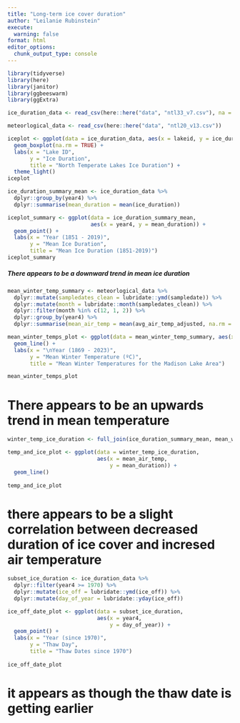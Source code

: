 ```yaml
---
title: "Long-term ice cover duration"
author: "Leilanie Rubinstein"
execute:
  warning: false
format: html
editor_options: 
  chunk_output_type: console
---
```


```r
library(tidyverse)
library(here)
library(janitor)
library(ggbeeswarm)
library(ggExtra)
```

```r
ice_duration_data <- read_csv(here::here("data", "ntl33_v7.csv"), na = c("-999", ""))

meteorlogical_data <- read_csv(here::here("data", "ntl20_v13.csv"))
```

```r
iceplot <- ggplot(data = ice_duration_data, aes(x = lakeid, y = ice_duration)) +
  geom_boxplot(na.rm = TRUE) +
  labs(x = "Lake ID",
       y = "Ice Duration",
       title = "North Temperate Lakes Ice Duration") +
  theme_light()
iceplot
```

```r
ice_duration_summary_mean <- ice_duration_data %>%
  dplyr::group_by(year4) %>%
  dplyr::summarise(mean_duration = mean(ice_duration))
```

```r
iceplot_summary <- ggplot(data = ice_duration_summary_mean, 
                          aes(x = year4, y = mean_duration)) +
  geom_point() +
  labs(x = "Year (1851 - 2019)",
       y = "Mean Ice Duration",
       title = "Mean Ice Duration (1851-2019)")
iceplot_summary

```

##### There appears to be a downward trend in mean ice duration

```r
mean_winter_temp_summary <- meteorlogical_data %>%
  dplyr::mutate(sampledates_clean = lubridate::ymd(sampledate)) %>%
  dplyr::mutate(month = lubridate::month(sampledates_clean)) %>%
  dplyr::filter(month %in% c(12, 1, 2)) %>%
  dplyr::group_by(year4) %>%
  dplyr::summarise(mean_air_temp = mean(avg_air_temp_adjusted, na.rm = TRUE))
```

```r
mean_winter_temps_plot <- ggplot(data = mean_winter_temp_summary, aes(x = year4, y = mean_air_temp)) + 
  geom_line() + 
  labs(x = "\nYear (1869 - 2023)",
       y = "Mean Winter Temperature (ºC)",
       title = "Mean Winter Temperatures for the Madison Lake Area")

mean_winter_temps_plot
```

# There appears to be an upwards trend in mean temperature

```r
winter_temp_ice_duration <- full_join(ice_duration_summary_mean, mean_winter_temp_summary, by = "year4")

temp_and_ice_plot <- ggplot(data = winter_temp_ice_duration, 
                            aes(x = mean_air_temp,
                                y = mean_duration)) + 
  geom_line()
  
temp_and_ice_plot
```

# there appears to be a slight correlation between decreased duration of ice cover and incresed air temperature

```r
subset_ice_duration <- ice_duration_data %>%
  dplyr::filter(year4 >= 1970) %>%
  dplyr::mutate(ice_off = lubridate::ymd(ice_off)) %>%
  dplyr::mutate(day_of_year = lubridate::yday(ice_off))

ice_off_date_plot <- ggplot(data = subset_ice_duration, 
                            aes(x = year4,
                                y = day_of_year)) +
  geom_point() +
  labs(x = "Year (since 1970)",
       y = "Thaw Day",
       title = "Thaw Dates since 1970")
  
ice_off_date_plot
```

# it appears as though the thaw date is getting earlier

